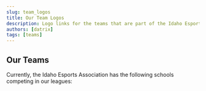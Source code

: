```yaml
---
slug: team_logos
title: Our Team Logos
description: Logo links for the teams that are part of the Idaho Esports Association, Inc.
authors: [datrix]
tags: [teams]
---
```


## Our Teams

Currently, the Idaho Esports Association has the following schools competing in our leagues:

<ListOfTeamLogos />
